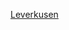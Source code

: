 {{football squad
|name         = 利華古遜球員名單
|teamname     = 勒沃库森足球俱乐部
|title        = -{zh-hans:勒沃库森;zh-hk:利華古遜;zh-tw:勒沃庫森;}-
|image        =
|bgcolor      = red
|textcolor    = white
|bordercolor  = black
|list=<div>
{{football squad2 player|no=1|name=[[魯卡斯·哈迪基|-{zh-hans:赫拉德茨基; zh-hk:哈迪基;}-]]}}
{{football squad2 player|no=2|name=[[聖地亞哥·阿里亞斯|阿里亞斯]]}}
{{football squad2 player|no=4|name=[[莊拿芬·泰希|-{zh-cn:塔赫; zh-hk:泰希; zh-tw:塔赫;}-]]}}
{{football squad2 player|no=5|name=[[米切尔·巴克尔|-{zh-hans:巴克尔;zh-hk:巴卡;zh-tw:貝克;}-]]}}
{{football squad2 player|no=6|name=[[亞歷山大·德拉戈維奇|-{zh-hans:德拉戈维奇;zh-hk:達拉高域;zh-tw:德拉戈維奇;}-]]}}
{{football squad2 player|no=7|name={{le|保羅·保連奴|Paulinho (footballer, born 2000)|保連奴}}}} 
{{football squad2 player|no=8|name={{le|羅伯特·安德里希|Robert Andrich|安德里希}}}}
{{football squad2 player|no=9|name=[[萨达尔·阿兹蒙|-{zh-hans:阿兹蒙;zh-hk:阿斯蒙;zh-hant:阿兹蒙;}-]]}}
{{football squad2 player|no=10|name={{le|凯雷姆·德米尔巴伊|Kerem Demirbay|-{zh-hans:德米尔巴伊;zh-tw:德米爾巴伊;zh-hk:迪米亞巴爾;}-}}}}
<!--{{football squad2 player|no=11|name=[[纳迪姆·阿米里|-{zh-cn:阿米里;zh-hk:阿美利;zh-tw:阿米里;}-]]}}-->
{{football squad2 player|no=12|name=[[埃德蒙·塔普索巴|-{zh-cn:塔普索巴;zh-hk:塔蘇巴;zh-tw:塔普索巴;}-]]}}
{{football squad2 player|no=13|name=[[盧卡斯·阿拉里奧|-{zh-hans:阿拉里奥;zh-hk:艾拿利奧;zh-hant:阿拉里奧;}-]]}}
{{football squad2 player|no=14|name=[[帕特里克·希克|-{zh-hans:希克;zh-hk:舒希克;zh-tw:希克;}-]]}}
{{football squad2 player|no=15|name=[[尤利安·鮑姆加特林格|-{zh-hans:鲍姆加特林格;zh-hk:鮑加特寧加;zh-tw:鮑姆加特林格;}-]]}}
<!--{{football squad2 player|no=17|name=[[耶爾·波揚帕羅|-{zh-hans:波赫扬帕洛;zh-hant:波揚帕羅;}-]]}}-->
{{football squad2 player|no=19|name=[[穆薩·迪亞比|-{zh-hans:迪亚比;zh-hk:戴亞比;zh-tw:迪亞比;}-]]}}
{{football squad2 player|no=20|name=[[查尔斯·阿兰吉斯|-{zh-hans:阿朗吉斯; zh-hk:艾蘭古斯; zh-tw:阿藍貴斯;}-]] ([[隊長 (足球)|C]])}}
{{football squad2 player|no=21|name={{le|倫納特·格里爾|Lennart Grill|-{zh-cn:格里尔;zh-hk:基爾;zh-tw:格里爾;}-}}}}
{{football squad2 player|no=22|name=[[戴利·辛克格拉文|-{zh-cn:辛克格拉文;zh-hk:辛格拉雲;zh-tw:辛克格拉文;}-]]}}
<!--{{football squad2 player|no=23|name=[[米切尔·魏泽|-{zh-cn:魏泽;zh-tw:魏澤爾;zh-hk:韋沙;}-]]}}-->
{{football squad2 player|no=24|name=[[蒂莫西·福苏-门萨|-{zh-hk:科素-文沙;zh-cn:福苏-门萨;}-]]}}
{{football squad2 player|no=25|name=[[埃塞基耶爾·帕拉西奧斯|-{zh-cn:帕拉西奥斯;zh-hk:柏拉斯奧斯;zh-tw:帕拉西奧斯;}-]]}}
{{football squad2 player|no=27|name=[[弗洛里安·維爾茨|-{zh-cn:维尔茨;zh-hk:華迪斯;zh-tw:維爾茨;}-]]}}
{{football squad2 player|no=30|name={{le|傑雷米·弗林蓬|Jeremie Frimpong|弗林蓬}}}}
{{football squad2 player|no=31|name=[[阿明·阿德利|阿德利]]}}
<!--{{football squad2 player|no=32|name={{le|艾曼·埃茲希勒|Ayman Azhil|埃茲希勒}}}}-->
{{football squad2 player|no=33|name={{le|皮耶羅·辛卡佩|Piero Hincapié|辛卡佩}}}}
{{football squad2 player|no=36|name=[[尼可拉斯·隆布|-{zh-hans:隆布; zh-hk:隆比; zh-tw:隆布;}-]]}}
{{football squad2 player|no=38|name=[[卡里姆·贝拉拉比|-{zh-cn:贝拉拉比;zh-hk:比拿拉比;}-]]}} 
{{football squad2 player|no=40|name={{le|安德烈·盧尼奧夫|Andrey Lunyov|盧尼奧夫}}}}
{{football squad manager|name=[[赫拉尔多·塞瓦内|-{zh-hans:塞瓦内;zh-hk:施奧阿尼;zh-hant:塞瓦内;}-]]}}
</div>
}}<noinclude>
[[Category:德国足球俱乐部名单模板|Leverkusen]]
[[Category:勒沃庫森足球俱樂部| ]]</noinclude>